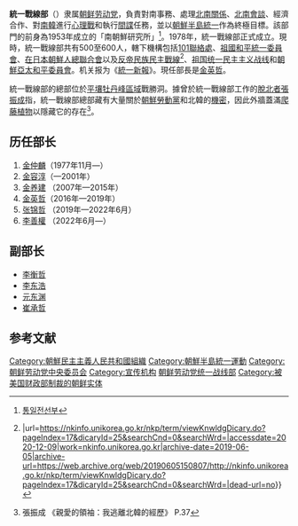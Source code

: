 '''統一戰線部'''（{{kor|통일전선부|統一戰線部|Tongilcheonseonbu}}）隶属[[朝鲜劳动党|朝鲜劳动党]]，負責對南事務、處理[[朝鮮半島南北關係|北南關係]]、[[朝韩首脑会晤|北南會談]]、經濟合作、對[[南韓|南韓]]進行[[心理戰|心理戰]]和執行[[間諜|間諜]]任務，並以[[朝鮮半島統一問題|朝鮮半島統一]]作為終極目標。該部門的前身為1953年成立的「南朝鮮研究所」<ref>[http://www.uniedu.go.kr/uniedu/etc/nkKnowldgDictionary/view.do?mcd=MC00000633&currPage=11&listScale=20&pageScale=10&nkKnowledgeDictSn=205 통일전선부]{{dead link|date=2018年3月|bot=InternetArchiveBot|fix-attempted=yes}}</ref>。1978年，統一戰線部正式成立。現時，統一戰線部共有500至600人，轄下機構包括[[101聯絡處|101聯絡處]]、[[祖國和平統一委員會|祖國和平統一委員會]]、[[在日本朝鮮人總聯合會|在日本朝鮮人總聯合會]]以及[[反帝民族民主戰線|反帝民族民主戰線]]<ref>{{Cite web|title=북한정보포털 {{!}}|url=https://nkinfo.unikorea.go.kr/nkp/term/viewKnwldgDicary.do?pageIndex=17&dicaryId=25&searchCnd=0&searchWrd=|accessdate=2020-12-09|work=nkinfo.unikorea.go.kr|archive-date=2019-06-05|archive-url=https://web.archive.org/web/20190605150807/http://nkinfo.unikorea.go.kr/nkp/term/viewKnwldgDicary.do?pageIndex=17&dicaryId=25&searchCnd=0&searchWrd=|dead-url=no}}</ref>、[[祖国统一民主主义战线|祖国统一民主主义战线]]和[[朝鮮亞太和平委員會|朝鮮亞太和平委員會]]。机关报为《[[統一新報|統一新報]]》。現任部長是[[金英哲|金英哲]]。

統一戰線部的總部位於[[平壤|平壤]][[牡丹峰區域|牡丹峰區域]]戰勝洞。據曾於統一戰線部工作的[[脫北者|脫北者]][[張振成|張振成]]指，統一戰線部總部藏有大量關於[[朝鮮勞動黨|朝鮮勞動黨]]和北韓的[[機密|機密]]，因此外牆蓋滿[[攀緣植物|爬藤植物]]以隱藏它的存在<ref>張振成 《親愛的領袖：我逃離北韓的經歷》 P.37</ref>。

== 历任部长 ==
# [[金仲麟|金仲麟]]（1977年11月—）
# [[金容淳|金容淳]]（—2001年）
# [[金养建|金养建]] （2007年—2015年）
# [[金英哲|金英哲]]（2016年—2019年）
# [[张锦哲|张锦哲]] （2019年—2022年6月）
# [[李善權|李善權]] （2022年6月—）

== 副部长==
*[[李衡哲|李衡哲]]
*[[李東浩_(朝鮮)|李东浩]]
*[[元东渊|元东渊]]
*[[崔承哲|崔承哲]]

== 参考文献 ==
{{Reflist|30em}}

[[Category:朝鮮民主主義人民共和國組織|Category:朝鮮民主主義人民共和國組織]]
[[Category:朝鮮半島統一運動|Category:朝鮮半島統一運動]]
[[Category:朝鲜劳动党中央委员会|Category:朝鲜劳动党中央委员会]]
[[Category:宣传机构|Category:宣传机构]]
[[Category:朝鲜劳动党统一战线部|]]
[[Category:被美国财政部制裁的朝鲜实体|Category:被美国财政部制裁的朝鲜实体]]